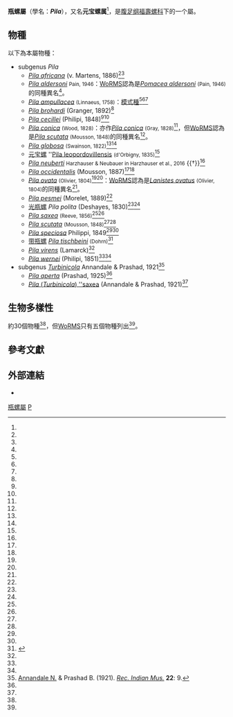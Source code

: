 {{Automatic Taxobox
| taxon = Pila
| authority = [[Peter_Friedrich_Röding|Röding]], 1798<ref name="Röding_1798" />
| image = Pila ampullacea pilidae 000.JPG
| image_caption = 一隻''[[Pila_ampullacea|Pila ampullacea]]''的[[螺殼|螺殼]]及其[[螺厣|口蓋]]
| diversity_link = #生物多樣性
| diversity_ref = <ref name="applesnail.net"/>
| diversity = 約30個物種，但[[WoRMS|WoRMS]]只有五個物種列出<ref name="WoRMS_737455" />。
| synonyms_ref = <ref name="WoRMS_737455" /><ref name="Cowie 2003" />
| synonyms = 
* ''[[Ampullaria|Ampullaria]]'' Lamarck, 1799
* ''[[Ampullarius|Ampullarius]]'' Montfort, 1810
* ''[[Pachychilus|Pachychilus]]'' Philippi, 1851
* ''[[Pachylabra|Pachylabra]]'' Swainson, 1840
* ''[[Pachystoma|Pachystoma]]'' Guilding, 1828
* ''[[Pomus|Pomus]]'' Gray, 1847
* ''[[Turbinicola|Turbinicola]]'' Annandale & Prashad, 1921
}}

'''瓶螺屬'''（學名：'''''Pila'''''），又名'''元宝螺属'''<ref name="shell_277" />，是[[腹足纲|腹足纲]][[福壽螺科|福壽螺科]]下的一个屬。

==物種==
以下為本屬物種：
*subgenus ''Pila''
** ''[[Pila_africana|Pila africana]]'' (v. Martens, 1886)<ref name="applesnail.net"/><ref name="Brown 1994"/>
** ''[[Pila_aldersoni|Pila aldersoni]]'' <small>Pain, 1946</small>：[[WoRMS|WoRMS]]認為是''[[Pomacea_aldersoni|Pomacea aldersoni]]'' <small>(Pain, 1946)</small>的同種異名<ref name="WoRMS_737455" />。
** ''[[Pila_ampullacea|Pila ampullacea]]'' <small>(Linnaeus, 1758)</small>：[[模式種|模式種]]<ref name="applesnail.net"/><ref name="Brown 1994"/><ref name="WoRMS_737455" />
** ''[[Pila_brohardi|Pila brohardi]]'' (Granger, 1892)<ref name="applesnail.net"/>
** ''[[Pila_cecillei|Pila cecillei]]'' (Philipi, 1848)<ref name="applesnail.net"/><ref name="Brown 1994"/>
** ''[[Pila_conica|Pila conica]]'' <small>(Wood, 1828)</small>：亦作''[[Pila_conica|Pila conica]]'' <small>(Gray, 1828)</small><ref name="applesnail.net"/>，但[[WoRMS|WoRMS]]認為是''[[Pila_scutata|Pila scutata]]'' <small>(Mousson, 1848)</small>的同種異名<ref name="WoRMS_737455" />。
** ''[[Pila_globosa|Pila globosa]]'' <small>(Swainson, 1822)</small><ref name="applesnail.net"/><ref name="WoRMS_737455" />
** [[元宝螺|元宝螺]] ''[[Pila_leopordovillensis|Pila leopordovillensis]] <small>(d'Orbigny, 1835)</small><ref name="shell_277" />
** ''[[Pila_neuberti|Pila neuberti]]'' <small>Harzhauser & Neubauer in Harzhauser et al., 2016</small> {{†}}<ref name="WoRMS_737455" />
** ''[[Pila_occidentalis|Pila occidentalis]]'' (Mousson, 1887)<ref name="applesnail.net"/><ref name="Brown 1994"/>
** ''[[Pila_ovata|Pila ovata]]'' <small>(Olivier, 1804)</small><ref name="applesnail.net"/><ref name="Brown 1994" />：[[WoRMS|WoRMS]]認為是''[[Lanistes_ovatus|Lanistes ovatus]]'' <small>(Olivier, 1804)</small>的同種異名<ref name="WoRMS_737455" />。
** ''[[Pila_pesmei|Pila pesmei]]'' (Morelet, 1889)<ref name="applesnail.net"/>
** [[光瓶螺|光瓶螺]] ''Pila polita'' (Deshayes, 1830)<ref name="applesnail.net"/><ref name="qzx" />
** ''[[Pila_saxea|Pila saxea]]'' <small>(Reeve, 1856)</small><ref name="applesnail.net"/><ref name="WoRMS_737455" />
** ''[[Pila_scutata|Pila scutata]]'' <small>(Mousson, 1848)</small><ref name="applesnail.net"/><ref name="WoRMS_737455" />
** ''[[Pila_speciosa|Pila speciosa]]'' Philippi, 1849<ref name="applesnail.net"/><ref name="Brown 1994"/>
** [[带瓶螺|带瓶螺]] ''[[Pila_tischbeini|Pila tischbeini]]'' <small>(Dohrn)</small><ref name='id11165'>{{cite web| url =http://www.bioinfo.cn/db05/BjdwSpecies.php?action=view&id=11165| title =带瓶螺| work =《中国动物物种编目数据库》| publisher =中国科学院微生物研究所| author =中国科学院动物研究所| accessdate =2009-04-28| deadurl =yes| archiveurl =https://web.archive.org/web/20160305092614/http://www.bioinfo.cn/db05/BjdwSpecies.php?action=view&id=11165| archivedate =2016-03-05}}</ref>
** ''[[Pila_virens|Pila virens]]'' (Lamarck)<ref name="applesnail.net"/>
** ''[[Pila_wernei|Pila wernei]]'' (Philipi, 1851)<ref name="applesnail.net"/><ref name="Brown 1994"/>
* subgenus ''[[Turbinicola|Turbinicola]]'' Annandale & Prashad, 1921<ref>[[Nelson_Annandale|Annandale N.]] & Prashad B. (1921). ''[[Rec._Indian_Mus.|Rec. Indian Mus.]]'' '''22''': 9.</ref>
** ''[[Pila_aperta|Pila aperta]]'' (Prashad, 1925)<ref name="applesnail.net"/>
** [[Pila_(Turbinicola)_saxea|''Pila'' (''Turbinicola'') ''saxea]] (Annandale & Prashad, 1921)<ref name="applesnail.net"/>

==生物多樣性==
約30個物種<ref name="applesnail.net" />，但[[WoRMS|WoRMS]]只有五個物種列出<ref name="WoRMS_737455" />。

==參考文獻==
{{Reflist |refs=
<ref name="applesnail.net">{{cite web |url=http://www.applesnail.net/content/pila.htm |title="''Pila''": The apple snail website |accessdate=2011-05-16 |language=en |archive-date=2021-03-09 |archive-url=https://web.archive.org/web/20210309041208/https://www.applesnail.net/content/pila.htm |dead-url=no }}</ref>
<ref name="Brown 1994">{{cite book
 |last=Brown |first=D. S. 
 |year=1994
 |title=''Freshwater Snails of Africa and their Medical Importance''
 |publisher=[[Taylor_&_Francis|Taylor & Francis]]
 |isbn=0-7484-0026-5 |language=en }}</ref>
<ref name="Cowie 2003">{{cite journal
 |last1=Cowie   |first1=R. H.
 |last2=Thiengo |first2=S. C.
 |year=2003
 |title=''The apple snails of the Americas (Mollusca: Gastropoda: Ampullariidae: ''Asolene'', ''Felipponea'', ''Marisa'', ''Pomacea'', ''Pomella''): a nomenclatural and type catalog''
 |journal=[[Malacologia|Malacologia]] |volume=45 |pages=41-100 }}</ref>
<ref name="qzx">{{cite book
 |editor=[[齐钟彥|齐钟彥]] |year=1998
 |title=中国经济软体动物
 |publisher=中國農業出版社
 |isbn=7-109-04711-3 }}</ref>
<ref name="Röding_1798">{{cite book
 |first=Peter Friedrich |last=Röding 
 |year=1798
 |title=''Museum Boltenianum sive catalogus cimeliorum e tribus regnis naturæ quæ olim collegerat Joa. Fried Bolten, M. D. p. d. per XL. annos proto physicus Hamburgensis. Pars secunda continens conchylia sive testacea univalvia, bivalvia &  multivalvia''
 |location=[[漢堡|Hamburg]] |page=145 |language=la }}</ref>
<ref name="shell_277">{{cite web
 |url=http://shell.sinica.edu.tw/chinese/shellbase_detail.php?science_no=277
 |title=国际贝库：元宝螺
 |publisher=台湾贝类资料库
 |accessdate=2009-08-11
 |archive-date=2016-03-04
 |archive-url=https://web.archive.org/web/20160304090904/http://shell.sinica.edu.tw/chinese/shellbase_detail.php?science_no=277
 |dead-url=no
 }}</ref>
<ref name="WoRMS_737455">{{cite WoRMS 
 |id=737455 |authorlink=WoRMS
 |title=''Pila'' Röding, 1798 
 |accessdate=2017-01-23 }}</ref>
}}

==外部連結==
{{Commonscat|Pila (genus)}}
* {{NCBI|id=255477|title=''Pila''}}

{{taxonbar}}
{{mollusc-stub}}
[[Category:瓶螺屬|]]
[[Category:福壽螺科|P]]